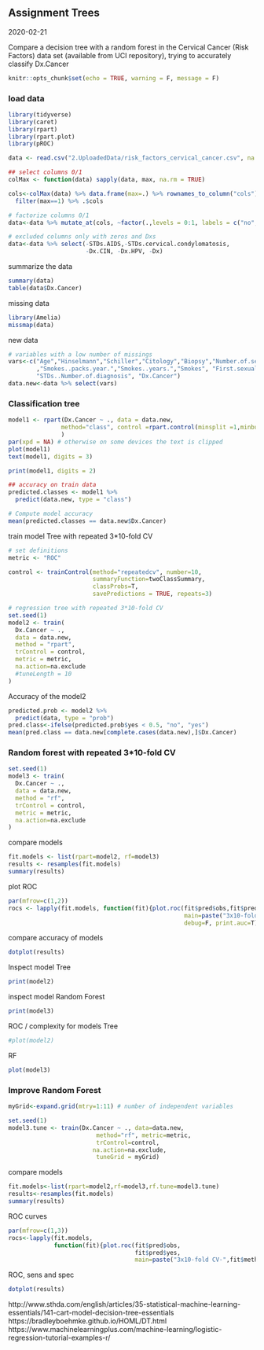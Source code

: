 ## Assignment Trees 

2020-02-21

Compare a decision tree with a random forest in the Cervical Cancer (Risk Factors) data set (available from UCI repository), trying to accurately classify Dx.Cancer

```r
knitr::opts_chunk$set(echo = TRUE, warning = F, message = F)
```

### load data

```r
library(tidyverse)
library(caret)
library(rpart)
library(rpart.plot)
library(pROC)

data <- read.csv("2.UploadedData/risk_factors_cervical_cancer.csv", na.strings = "?")

## select columns 0/1
colMax <- function(data) sapply(data, max, na.rm = TRUE)

cols<-colMax(data) %>% data.frame(max=.) %>% rownames_to_column("cols") %>% 
  filter(max==1) %>% .$cols

# factorize columns 0/1
data<-data %>% mutate_at(cols, ~factor(.,levels = 0:1, labels = c("no","yes")))

# excluded columns only with zeros and Dxs
data<-data %>% select(-STDs.AIDS,-STDs.cervical.condylomatosis,
                      -Dx.CIN, -Dx.HPV, -Dx)
```

summarize the data
```r
summary(data)
table(data$Dx.Cancer)
```

missing data
```r
library(Amelia)
missmap(data)
```

new data
```r
# variables with a low number of missings
vars<-c("Age","Hinselmann","Schiller","Citology","Biopsy","Number.of.sexual.partners"
        ,"Smokes..packs.year.","Smokes..years.","Smokes", "First.sexual.intercourse",
        "STDs..Number.of.diagnosis", "Dx.Cancer")
data.new<-data %>% select(vars)
```

### Classification tree
```r
model1 <- rpart(Dx.Cancer ~ ., data = data.new,
               method="class", control =rpart.control(minsplit =1,minbucket=3, cp=0)
               )
par(xpd = NA) # otherwise on some devices the text is clipped
plot(model1)
text(model1, digits = 3)

print(model1, digits = 2)

```

```r
## accuracy on train data
predicted.classes <- model1 %>% 
  predict(data.new, type = "class")

# Compute model accuracy
mean(predicted.classes == data.new$Dx.Cancer)
```

train model Tree with repeated 3*10-fold CV
```r
# set definitions
metric <- "ROC"

control <- trainControl(method="repeatedcv", number=10,
                        summaryFunction=twoClassSummary, 
                        classProbs=T,
                        savePredictions = TRUE, repeats=3)

# regression tree with repeated 3*10-fold CV
set.seed(1)
model2 <- train(
  Dx.Cancer ~ ., 
  data = data.new, 
  method = "rpart",
  trControl = control,
  metric = metric,
  na.action=na.exclude
  #tuneLength = 10
)

```

Accuracy of the model2
```r
predicted.prob <- model2 %>% 
  predict(data, type = "prob")
pred.class<-ifelse(predicted.prob$yes < 0.5, "no", "yes")
mean(pred.class == data.new[complete.cases(data.new),]$Dx.Cancer)
```

### Random forest with repeated 3*10-fold CV
```r
set.seed(1)
model3 <- train(
  Dx.Cancer ~ ., 
  data = data.new, 
  method = "rf",
  trControl = control,
  metric = metric,
  na.action=na.exclude
)
```

compare models
```r
fit.models <- list(rpart=model2, rf=model3)
results <- resamples(fit.models)
summary(results)
```

plot ROC
```r
par(mfrow=c(1,2))
rocs <- lapply(fit.models, function(fit){plot.roc(fit$pred$obs,fit$pred$yes, 
                                                  main=paste("3x10-fold-CV",fit$method), 
                                                  debug=F, print.auc=T)})
```

compare accuracy  of models
```r
dotplot(results)
```

Inspect model Tree
```r
print(model2)
```

inspect model Random Forest
```r
print(model3)
```

ROC / complexity for models
Tree
```r
#plot(model2)
```

RF
```r
plot(model3)
```

### Improve Random Forest
```r
myGrid<-expand.grid(mtry=1:11) # number of independent variables

set.seed(1)
model3.tune <- train(Dx.Cancer ~ ., data=data.new, 
                         method="rf", metric=metric, 
                         trControl=control,
                        na.action=na.exclude,
                         tuneGrid = myGrid)
```

compare models
```r
fit.models<-list(rpart=model2,rf=model3,rf.tune=model3.tune)
results<-resamples(fit.models)
summary(results)
```

ROC curves
```r
par(mfrow=c(1,3))
rocs<-lapply(fit.models,
             function(fit){plot.roc(fit$pred$obs,
                                    fit$pred$yes,
                                    main=paste("3x10-fold CV-",fit$method),debug=F,print.auc=T)})
```

ROC, sens and spec
```r
dotplot(results)
```


http://www.sthda.com/english/articles/35-statistical-machine-learning-essentials/141-cart-model-decision-tree-essentials
https://bradleyboehmke.github.io/HOML/DT.html
https://www.machinelearningplus.com/machine-learning/logistic-regression-tutorial-examples-r/

